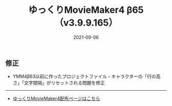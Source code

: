 ﻿---
title: ゆっくりMovieMaker4 β65 （v3.9.9.165）
date: 2021-09-06
tags: [YMM4,お知らせ]
---
## 修正
- YMM4β63以前に作ったプロジェクトファイル・キャラクターの「行の高さ」「文字間隔」がリセットされる問題を修正

---

- [ゆっくりMovieMaker4配布ページはこちら](/ymm4/)